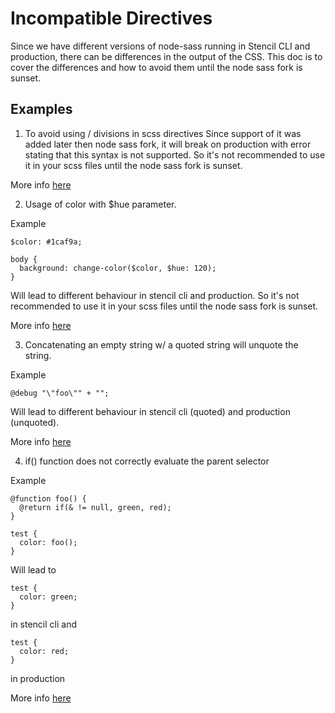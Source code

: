 # Incompatible Directives

Since we have different versions of node-sass running in Stencil CLI and production, there can be differences in the output of the CSS.
This doc is to cover the differences and how to avoid them until the node sass fork is sunset.

## Examples

1. To avoid using / divisions in scss directives
Since support of it was added later then node sass fork, it will break on production with error stating that this syntax is not supported.
So it's not recommended to use it in your scss files until the node sass fork is sunset.

More info [here](https://github.com/sass/libsass/issues/2149)

2. Usage of color with $hue parameter.

Example 

```shell showLineNumbers
$color: #1caf9a;

body {
  background: change-color($color, $hue: 120);
}
```

Will lead to different behaviour in stencil cli and production. 
So it's not recommended to use it in your scss files until the node sass fork is sunset.

More info [here](https://github.com/sass/libsass/issues/2112)


3. Concatenating an empty string w/ a quoted string will unquote the string.

Example 

```shell showLineNumbers
@debug "\"foo\"" + "";
```

Will lead to different behaviour in stencil cli (quoted) and production (unquoted).

More info [here](https://github.com/sass/libsass/issues/2153)

4. if() function does not correctly evaluate the parent selector

Example

```shell showLineNumbers
@function foo() {
  @return if(& != null, green, red);
}

test {
  color: foo();
}
```

Will lead to 
```shell
test {
  color: green;
}
```

in stencil cli and

```shell
test {
  color: red;
}
```
in production

More info [here](https://github.com/sass/libsass/issues/2116)